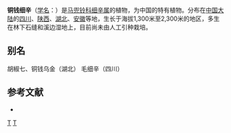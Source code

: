 {{Speciesbox 
| genus = Asarum
| species = debile
| authority = Franch.
}}

'''铜钱细辛'''（[[学名|学名]]：{{lang|la|''Asarum debile''}}）是[[马兜铃科|马兜铃科]][[细辛属|细辛属]]的植物，为中国的特有植物。分布在[[中国大陆|中国大陆]]的[[四川|四川]]、[[陕西|陕西]]、[[湖北|湖北]]、[[安徽|安徽]]等地，生长于海拔1,300米至2,300米的地区，多生在林下石缝和溪边湿地上，目前尚未由人工引种栽培。

== 别名 ==
胡椒七、铜钱乌金（湖北） 毛细辛（四川）

== 参考文献 ==
<div class="references-small">
* {{cite web| url =http://www.bioinfo.cn/db05/KmzwSpecies.php?action=view&id=491| title =铜钱细辛| work =《中国高等植物数据库全库》| publisher =中国科学院微生物研究所| author =昆明植物研究所| accessdate =2009-02-21| deadurl =yes| archiveurl =https://web.archive.org/web/20160305003211/http://www.bioinfo.cn/db05/KmzwSpecies.php?action=view&id=491| archivedate =2016-03-05}}
</div>
{{Taxonbar|from=Q15225035}}

[[Category:细辛属|T]]
[[Category:中國特有植物|T]]